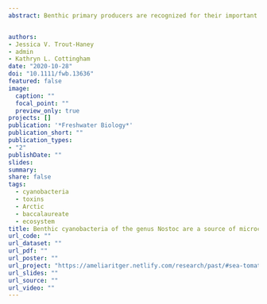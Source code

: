```yaml
---
abstract: Benthic primary producers are recognized for their important role in contributing to ecosystem productivity and nutrient cycling in lake and stream ecosystems, particularly in polar environments. In Arctic lakes, benthic producers often comprise mats or colonies of cyanobacteria capable of producing cyanotoxins. However, the extent to which benthic communities contribute cyanotoxins in polar regions remains poorly described. We evaluated the potential for benthic colonies of the cyanobacterium Nostoc pruniforme from lakes in Kangerlussuaq, Greenland, to contribute microcystins (MCs) to lake water using three approaches. First, we dissected field-collected Nostoc colonies and measured MCs within multiple layers of fresh colony tissue. Second, we conducted a laboratory experiment to evaluate the temporal dynamics of MC release by incubated, intact colonies. Finally, we quantified whether MC concentrations in water and sediment samples in the field were higher in and above dense bands of benthic Nostoc as compared to bare sediment. Field-collected Nostoc colonies contained MCs throughout the colony tissue, suggesting that damage to colonies from grazers or physical disturbance could facilitate the release of toxins into the water. Undamaged Nostoc colonies incubated in high-nutrient conditions in the laboratory leaked MCs as a curvilinear function into the surrounding water over the course of seven days, at rates that varied with colony density. MC concentrations in water and sediment from two Greenlandic lakes were highly variable, but slightly higher in lake water immediately above dense bands of Nostoc than in water immediately above bare sediments, suggesting that benthic Nostoc colonies contribute cyanotoxins to lake water and that MCs vary at very fine, 1-2 m spatial scales. Benthic cyanobacteria may be important in releasing MCs into aquatic ecosystems, especially in systems where benthic producers dominate, such as polar environments. 


authors:
- Jessica V. Trout-Haney
- admin
- Kathryn L. Cottingham
date: "2020-10-28"
doi: "10.1111/fwb.13636"
featured: false
image:
  caption: ""
  focal_point: ""
  preview_only: true
projects: []
publication: '*Freshwater Biology*'
publication_short: ""
publication_types:
- "2"
publishDate: ""
slides:
summary:
share: false
tags:
  - cyanobacteria
  - toxins
  - Arctic
  - baccalaureate
  - ecosystem
title: Benthic cyanobacteria of the genus Nostoc are a source of microcystins in Greenlandic lakes and ponds
url_code: ""
url_dataset: ""
url_pdf: ""
url_poster: ""
url_project: "https://ameliaritger.netlify.com/research/past/#sea-tomatoes"
url_slides: ""
url_source: ""
url_video: ""
---
```

